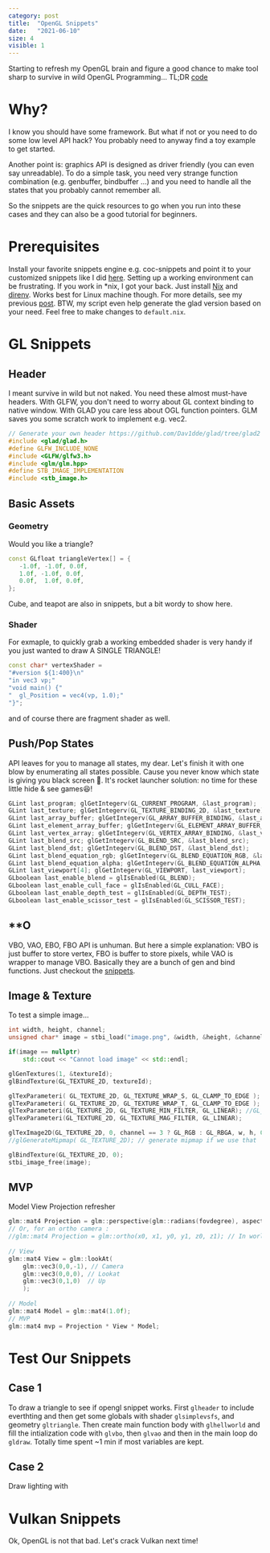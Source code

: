 ```yaml
---
category: post
title:  "OpenGL Snippets"
date:   "2021-06-10"
size: 4
visible: 1
---
```


Starting to refresh my OpenGL brain and figure a good chance to make tool sharp to survive in wild OpenGL Programming... TL;DR [code]()

# Why?
I know you should have some framework. But what if not or you need to do some low level API hack? You probably need to anyway find a toy example to get started.

Another point is: graphics API is designed as driver friendly (you can even say unreadable). To do a simple task, you need very strange function combination (e.g. genbuffer, bindbuffer ...) and you need to handle all the states that you probably cannot remember all.

So the snippets are the quick resources to go when you run into these cases and they can also be a good tutorial for beginners.

# Prerequisites
Install your favorite snippets engine e.g. coc-snippets and point it to your customized snippets like I did [here](?). Setting up a working environment can be frustrating. If you work in \*nix, I got your back. Just install [Nix]() and [direnv](). Works best for Linux machine though. For more details, see my previous [post](./2020-12-10-nix-power-2). BTW, my script even help generate the glad version based on your need. Feel free to make changes to `default.nix`.

# GL Snippets
## Header
I meant survive in wild but not naked. You need these almost must-have headers. With GLFW, you don't need to worry about GL context binding to native window. With GLAD you care less about OGL function pointers. GLM saves you some scratch work to implement e.g. vec2.

```cpp
// Generate your own header https://github.com/Dav1dde/glad/tree/glad2
#include <glad/glad.h>
#define GLFW_INCLUDE_NONE
#include <GLFW/glfw3.h>
#include <glm/glm.hpp>
#define STB_IMAGE_IMPLEMENTATION
#include <stb_image.h>
```

## Basic Assets
### Geometry
Would you like a triangle?
```cpp
const GLfloat triangleVertex[] = {
   -1.0f, -1.0f, 0.0f,
   1.0f, -1.0f, 0.0f,
   0.0f,  1.0f, 0.0f,
};
```
Cube, and teapot are also in snippets, but a bit wordy to show here.

### Shader
For exmaple, to quickly grab a working embedded shader is very handy if you just wanted to draw A SINGLE TRIANGLE!

```cpp
const char* vertexShader =
"#version ${1:400}\n"
"in vec3 vp;"
"void main() {"
"  gl_Position = vec4(vp, 1.0);"
"}";
```
and of course there are fragment shader as well.

## Push/Pop States
API leaves for you to manage all states, my dear. Let's finish it with one blow by enumerating all states possible. Cause you never know which state is giving you black screen 🤦. It's rocket launcher solution: no time for these little hide & see games😆!
```cpp
GLint last_program; glGetIntegerv(GL_CURRENT_PROGRAM, &last_program);
GLint last_texture; glGetIntegerv(GL_TEXTURE_BINDING_2D, &last_texture);
GLint last_array_buffer; glGetIntegerv(GL_ARRAY_BUFFER_BINDING, &last_array_buffer);
GLint last_element_array_buffer; glGetIntegerv(GL_ELEMENT_ARRAY_BUFFER_BINDING, &last_element_array_buffer);
GLint last_vertex_array; glGetIntegerv(GL_VERTEX_ARRAY_BINDING, &last_vertex_array);
GLint last_blend_src; glGetIntegerv(GL_BLEND_SRC, &last_blend_src);
GLint last_blend_dst; glGetIntegerv(GL_BLEND_DST, &last_blend_dst);
GLint last_blend_equation_rgb; glGetIntegerv(GL_BLEND_EQUATION_RGB, &last_blend_equation_rgb);
GLint last_blend_equation_alpha; glGetIntegerv(GL_BLEND_EQUATION_ALPHA, &last_blend_equation_alpha);
GLint last_viewport[4]; glGetIntegerv(GL_VIEWPORT, last_viewport);
GLboolean last_enable_blend = glIsEnabled(GL_BLEND);
GLboolean last_enable_cull_face = glIsEnabled(GL_CULL_FACE);
GLboolean last_enable_depth_test = glIsEnabled(GL_DEPTH_TEST);
GLboolean last_enable_scissor_test = glIsEnabled(GL_SCISSOR_TEST);
```

## \*\*O
VBO, VAO, EBO, FBO API is unhuman. But here a simple explanation: VBO is just buffer to store vertex, FBO is buffer to store pixels, while VAO is wrapper to manage VBO. Basically they are a bunch of gen and bind functions. Just checkout the [snippets]().

## Image & Texture
To test a simple image...
```cpp
int width, height, channel;
unsigned char* image = stbi_load("image.png", &width, &height, &channel, STBI_rgb); // or STBI_rgb_alpha

if(image == nullptr)
    std::cout << "Cannot load image" << std::endl;

glGenTextures(1, &textureId);
glBindTexture(GL_TEXTURE_2D, textureId);

glTexParameteri( GL_TEXTURE_2D, GL_TEXTURE_WRAP_S, GL_CLAMP_TO_EDGE );
glTexParameteri( GL_TEXTURE_2D, GL_TEXTURE_WRAP_T, GL_CLAMP_TO_EDGE );
glTexParameteri(GL_TEXTURE_2D, GL_TEXTURE_MIN_FILTER, GL_LINEAR); //GL_LINEAR_MIPMAP_LINEAR 
glTexParameteri(GL_TEXTURE_2D, GL_TEXTURE_MAG_FILTER, GL_LINEAR);

glTexImage2D(GL_TEXTURE_2D, 0, channel == 3 ? GL_RGB : GL_RBGA, w, h, 0, channel == 3 ? GL_RGB : GL_RBGA, GL_UNSIGNED_BYTE, image);
//glGenerateMipmap( GL_TEXTURE_2D); // generate mipmap if we use that

glBindTexture(GL_TEXTURE_2D, 0);
stbi_image_free(image);
```
## MVP
Model View Projection refresher
```cpp
glm::mat4 Projection = glm::perspective(glm::radians(fovdegree), aspectRatio, near, far);
// Or, for an ortho camera :
//glm::mat4 Projection = glm::ortho(x0, x1, y0, y1, z0, z1); // In world coordinates
  
// View
glm::mat4 View = glm::lookAt(
    glm::vec3(0,0,-1), // Camera
    glm::vec3(0,0,0), // Lookat
    glm::vec3(0,1,0)  // Up
    );
  
// Model
glm::mat4 Model = glm::mat4(1.0f);
// MVP
glm::mat4 mvp = Projection * View * Model;
```

# Test Our Snippets
## Case 1
To draw a triangle to see if opengl snippet works. First `glheader` to include everthting and then get some globals with shader `glsimplevsfs`, and geometry `gltriangle`. Then create main function body with `glhellworld` and fill the intialization code with `glvbo`, then `glvao` and then in the main loop do `gldraw`. Totally time spent ~1 min if most variables are kept.

## Case 2
Draw lighting with 

# Vulkan Snippets
Ok, OpenGL is not that bad. Let's crack Vulkan next time!



